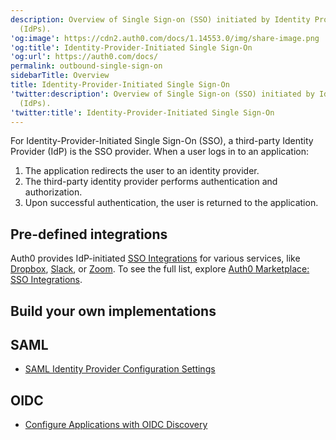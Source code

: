 ```yaml
---
description: Overview of Single Sign-on (SSO) initiated by Identity Providers
  (IdPs).
'og:image': https://cdn2.auth0.com/docs/1.14553.0/img/share-image.png
'og:title': Identity-Provider-Initiated Single Sign-On
'og:url': https://auth0.com/docs/
permalink: outbound-single-sign-on
sidebarTitle: Overview
title: Identity-Provider-Initiated Single Sign-On
'twitter:description': Overview of Single Sign-on (SSO) initiated by Identity Providers
  (IdPs).
'twitter:title': Identity-Provider-Initiated Single Sign-On
---
```

For Identity-Provider-Initiated <Tooltip tip="Single Sign-On (SSO): Service that, after a user logs into one applicaton, automatically logs that user in to other applications." cta="View Glossary" href="/docs/glossary?term=Single+Sign-On">Single Sign-On</Tooltip> (SSO), a third-party <Tooltip tip="Single Sign-On (SSO): Service that, after a user logs into one applicaton, automatically logs that user in to other applications." cta="View Glossary" href="/docs/glossary?term=Identity+Provider">Identity Provider</Tooltip> (IdP) is the SSO provider. When a user logs in to an application:

1. The application redirects the user to an identity provider.
2. The third-party identity provider performs authentication and authorization.
3. Upon successful authentication, the user is returned to the application.

## Pre-defined integrations

Auth0 provides IdP-initiated [SSO Integrations](/docs/customize/integrations/sso-integrations) for various services, like [Dropbox](https://marketplace.auth0.com/integrations/dropbox-sso), [Slack](https://marketplace.auth0.com/integrations/slack-sso), or [Zoom](https://marketplace.auth0.com/integrations/zoom-sso). To see the full list, explore [Auth0 Marketplace: SSO Integrations](https://marketplace.auth0.com/features/sso-integrations).

## Build your own implementations

## SAML

* [SAML Identity Provider Configuration Settings](/docs/authenticate/protocols/saml/saml-identity-provider-configuration-settings)

## OIDC

* [Configure Applications with OIDC Discovery](/docs/get-started/applications/configure-applications-with-oidc-discovery)
